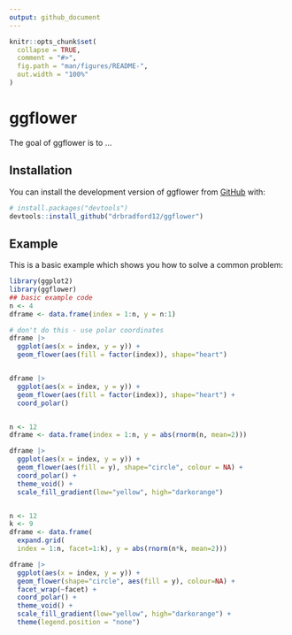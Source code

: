 ```yaml
---
output: github_document
---
```


<!-- README.md is generated from README.Rmd. Please edit that file -->

```r
knitr::opts_chunk$set(
  collapse = TRUE,
  comment = "#>",
  fig.path = "man/figures/README-",
  out.width = "100%"
)
```

# ggflower

<!-- badges: start -->
<!-- badges: end -->

The goal of ggflower is to ...

## Installation

You can install the development version of ggflower from [GitHub](https://github.com/) with:

``` r
# install.packages("devtools")
devtools::install_github("drbradford12/ggflower")
```

## Example

This is a basic example which shows you how to solve a common problem:

```r
library(ggplot2)
library(ggflower)
## basic example code
n <- 4
dframe <- data.frame(index = 1:n, y = n:1)

# don't do this - use polar coordinates
dframe |>
  ggplot(aes(x = index, y = y)) +
  geom_flower(aes(fill = factor(index)), shape="heart") 


dframe |>
  ggplot(aes(x = index, y = y)) +
  geom_flower(aes(fill = factor(index)), shape="heart") +
  coord_polar()


n <- 12
dframe <- data.frame(index = 1:n, y = abs(rnorm(n, mean=2)))

dframe |>
  ggplot(aes(x = index, y = y)) +
  geom_flower(aes(fill = y), shape="circle", colour = NA) +
  coord_polar() +
  theme_void() +
  scale_fill_gradient(low="yellow", high="darkorange")


n <- 12
k <- 9
dframe <- data.frame(
  expand.grid(
  index = 1:n, facet=1:k), y = abs(rnorm(n*k, mean=2)))

dframe |>
  ggplot(aes(x = index, y = y)) +
  geom_flower(shape="circle", aes(fill = y), colour=NA) +
  facet_wrap(~facet) +
  coord_polar() +
  theme_void() +
  scale_fill_gradient(low="yellow", high="darkorange") +
  theme(legend.position = "none")
```


